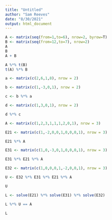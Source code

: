 ```yaml
---
title: "Untitled"
author: "Sam Reeves"
date: "8/30/2021"
output: html_document
---
```


```r
A <- matrix(seq(from=1,to=6), nrow=2, byrow=T)
B <- matrix(seq(from=12,to=7), nrow=2)
A
B
A + B
```
```r
A %*% t(B)
t(A) %*% B
```

```r
a <- matrix(c(2,6,1,8), nrow = 2)

b <- matrix(c(1,-3,0,1), nrow = 2)

c <- b %*% a

d <- matrix(c(1,3,0,1), nrow = 2)

d %*% c
```

```r
A <- matrix(c(1,2,3,1,1,1,2,0,1), nrow = 3)

E21 <- matrix(c(1,-2,0,0,1,0,0,0,1), nrow = 3)

E21 %*% A

E31 <- matrix(c(1,0,-3,0,1,0,0,0,1), nrow = 3)

E31 %*% E21 %*% A

E32 <- matrix(c(1,0,0,0,1,-2,0,0,1), nrow = 3)

U <- E32 %*% E31 %*% E21 %*% A

U
```

```r

L <- solve(E21) %*% solve(E31) %*% solve(E32)

L %*% U == A
```
```r
L
```

